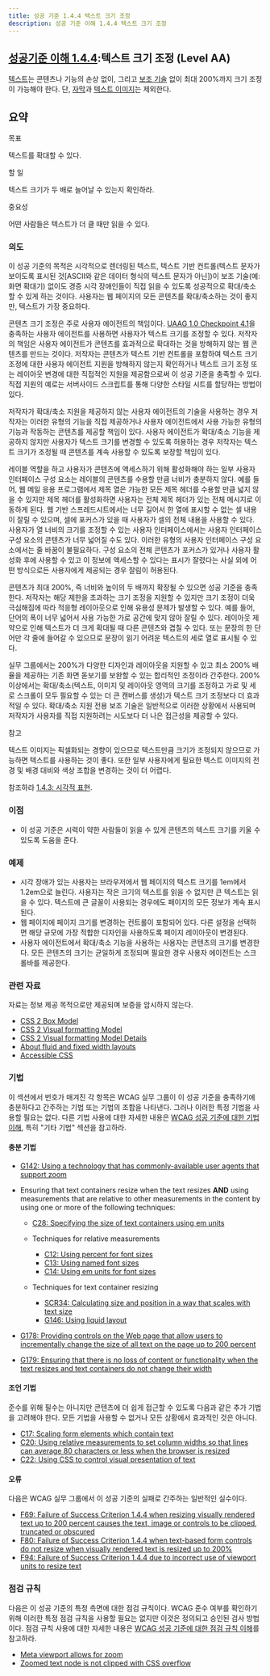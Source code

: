 ```yaml
---
title: 성공 기준 1.4.4 텍스트 크기 조정
description: 성공 기준 이해 1.4.4 텍스트 크기 조정
---
```



## [성공기준 이해 1.4.4](https://w3.org/TR/WCAG22#resize-text):텍스트 크기 조정 (Level AA)

<Card title="성공 기준 (SC)"></Card>

[텍스트](../../../glossary/text)는 콘텐츠나 기능의 손상 없이, 그리고 [보조 기술](../../../glossary/assistive-technology) 없이 최대 200%까지 크기 조정이 가능해야 한다. 단, [자막](../../../glossary/captions)과 [텍스트 이미지](../../../glossary/image-of-text)는 제외한다.

## 요약


목표

텍스트를 확대할 수 있다.

할 일

텍스트 크기가 두 배로 늘어날 수 있는지 확인하라.

중요성

어떤 사람들은 텍스트가 더 클 때만 읽을 수 있다.

### 의도

이 성공 기준의 목적은 시각적으로 렌더링된 텍스트, 텍스트 기반 컨트롤(텍스트 문자가 보이도록 표시된 것\[ASCII와 같은 데이터 형식의 텍스트 문자가 아닌\])이 보조 기술(예: 화면 확대기) 없이도 경증 시각 장애인들이 직접 읽을 수 있도록 성공적으로 확대/축소할 수 있게 하는 것이다. 사용자는 웹 페이지의 모든 콘텐츠를 확대/축소하는 것이 좋지만, 텍스트가 가장 중요하다.

콘텐츠 크기 조정은 주로 사용자 에이전트의 책임이다. [UAAG 1.0 Checkpoint 4.1](https://www.w3.org/TR/WAI-USERAGENT/guidelines.html#tech-configure-text-scale)을 충족하는 사용자 에이전트를 사용하면 사용자가 텍스트 크기를 조정할 수 있다. 저작자의 책임은 사용자 에이전트가 콘텐츠를 효과적으로 확대하는 것을 방해하지 않는 웹 콘텐츠를 만드는 것이다. 저작자는 콘텐츠가 텍스트 기반 컨트롤을 포함하여 텍스트 크기 조정에 대한 사용자 에이전트 지원을 방해하지 않는지 확인하거나 텍스트 크기 조정 또는 레이아웃 변경에 대한 직접적인 지원을 제공함으로써 이 성공 기준을 충족할 수 있다. 직접 지원의 예로는 서버사이드 스크립트를 통해 다양한 스타일 시트를 할당하는 방법이 있다.

저작자가 확대/축소 지원을 제공하지 않는 사용자 에이전트의 기술을 사용하는 경우 저작자는 이러한 유형의 기능을 직접 제공하거나 사용자 에이전트에서 사용 가능한 유형의 기능과 작동하는 콘텐츠를 제공할 책임이 있다. 사용자 에이전트가 확대/축소 기능을 제공하지 않지만 사용자가 텍스트 크기를 변경할 수 있도록 허용하는 경우 저작자는 텍스트 크기가 조정될 때 콘텐츠를 계속 사용할 수 있도록 보장할 책임이 있다.

레이블 역할을 하고 사용자가 콘텐츠에 액세스하기 위해 활성화해야 하는 일부 사용자 인터페이스 구성 요소는 레이블의 콘텐츠를 수용할 만큼 너비가 충분하지 않다. 예를 들어, 웹 메일 응용 프로그램에서 제목 열은 가능한 모든 제목 헤더를 수용할 만큼 넓지 않을 수 있지만 제목 헤더를 활성화하면 사용자는 전체 제목 헤더가 있는 전체 메시지로 이동하게 된다. 웹 기반 스프레드시트에서는 너무 길어서 한 열에 표시할 수 없는 셀 내용이 잘릴 수 있으며, 셀에 포커스가 있을 때 사용자가 셀의 전체 내용을 사용할 수 있다. 사용자가 열 너비의 크기를 조정할 수 있는 사용자 인터페이스에서는 사용자 인터페이스 구성 요소의 콘텐츠가 너무 넓어질 수도 있다. 이러한 유형의 사용자 인터페이스 구성 요소에서는 줄 바꿈이 불필요하다. 구성 요소의 전체 콘텐츠가 포커스가 있거나 사용자 활성화 후에 사용할 수 있고 이 정보에 액세스할 수 있다는 표시가 잘렸다는 사실 외에 어떤 방식으로든 사용자에게 제공되는 경우 잘림이 허용된다.

콘텐츠가 최대 200%, 즉 너비와 높이의 두 배까지 확장될 수 있으면 성공 기준을 충족한다. 저작자는 해당 제한을 초과하는 크기 조정을 지원할 수 있지만 크기 조정이 더욱 극심해짐에 따라 적응형 레이아웃으로 인해 유용성 문제가 발생할 수 있다. 예를 들어, 단어의 폭이 너무 넓어서 사용 가능한 가로 공간에 맞지 않아 잘릴 수 있다. 레이아웃 제약으로 인해 텍스트가 더 크게 확대될 때 다른 콘텐츠와 겹칠 수 있다. 또는 문장의 한 단어만 각 줄에 들어갈 수 있으므로 문장이 읽기 어려운 텍스트의 세로 열로 표시될 수 있다.

실무 그룹에서는 200%가 다양한 디자인과 레이아웃을 지원할 수 있고 최소 200% 배율을 제공하는 기존 화면 돋보기를 보완할 수 있는 합리적인 조정이라 간주한다. 200% 이상에서는 확대/축소(텍스트, 이미지 및 레이아웃 영역의 크기를 조정하고 가로 및 세로 스크롤이 모두 필요할 수 있는 더 큰 캔버스를 생성)가 텍스트 크기 조정보다 더 효과적일 수 있다. 확대/축소 지원 전용 보조 기술은 일반적으로 이러한 상황에서 사용되며 저작자가 사용자를 직접 지원하려는 시도보다 더 나은 접근성을 제공할 수 있다.

참고

텍스트 이미지는 픽셀화되는 경향이 있으므로 텍스트만큼 크기가 조정되지 않으므로 가능하면 텍스트를 사용하는 것이 좋다. 또한 일부 사용자에게 필요한 텍스트 이미지의 전경 및 배경 대비와 색상 조합을 변경하는 것이 더 어렵다.

참조하라 [1.4.3: 시각적 표현](visual-presentation).

### 이점

*   이 성공 기준은 시력이 약한 사람들이 읽을 수 있게 콘텐츠의 텍스트 크기를 키울 수 있도록 도움을 준다.

### 예제

*   시각 장애가 있는 사용자는 브라우저에서 웹 페이지의 텍스트 크기를 1em에서 1.2em으로 늘린다. 사용자는 작은 크기의 텍스트를 읽을 수 없지만 큰 텍스트는 읽을 수 있다. 텍스트에 큰 글꼴이 사용되는 경우에도 페이지의 모든 정보가 계속 표시된다.
*   웹 페이지에 페이지 크기를 변경하는 컨트롤이 포함되어 있다. 다른 설정을 선택하면 해당 규모에 가장 적합한 디자인을 사용하도록 페이지 레이아웃이 변경된다.
*   사용자 에이전트에서 확대/축소 기능을 사용하는 사용자는 콘텐츠의 크기를 변경한다. 모든 콘텐츠의 크기는 균일하게 조정되며 필요한 경우 사용자 에이전트는 스크롤바를 제공한다.

### 관련 자료

자료는 정보 제공 목적으로만 제공되며 보증을 암시하지 않는다.

*   [CSS 2 Box Model](https://www.w3.org/TR/CSS2/box.html)
*   [CSS 2 Visual formatting Model](https://www.w3.org/TR/CSS2/visuren.html)
*   [CSS 2 Visual formatting Model Details](https://www.w3.org/TR/CSS2/visudet.html)
*   [About fluid and fixed width layouts](http://www.456bereastreet.com/archive/200504/about_fluid_and_fixed_width_layouts/)
*   [Accessible CSS](https://cookiecrook.com/AIR/2003/train/accessiblecss.php)

### 기법

이 섹션에서 번호가 매겨진 각 항목은 WCAG 실무 그룹이 이 성공 기준을 충족하기에 충분하다고 간주하는 기법 또는 기법의 조합을 나타낸다. 그러나 이러한 특정 기법을 사용할 필요는 없다. 다른 기법 사용에 대한 자세한 내용은 [WCAG 성공 기준에 대한 기법 이해](understanding-techniques), 특히 "기타 기법" 섹션을 참고하라.

#### 충분 기법

*   [G142: Using a technology that has commonly-available user agents that support zoom](https://www.w3.org/WAI/WCAG22/Techniques/general/G142)
*   Ensuring that text containers resize when the text resizes **AND** using measurements that are relative to other measurements in the content by using one or more of the following techniques:
    
    *   [C28: Specifying the size of text containers using em units](https://www.w3.org/WAI/WCAG22/Techniques/css/C28)
    *   Techniques for relative measurements
        
        *   [C12: Using percent for font sizes](https://www.w3.org/WAI/WCAG22/Techniques/css/C12)
        *   [C13: Using named font sizes](https://www.w3.org/WAI/WCAG22/Techniques/css/C13)
        *   [C14: Using em units for font sizes](https://www.w3.org/WAI/WCAG22/Techniques/css/C14)
    *   Techniques for text container resizing
        
        *   [SCR34: Calculating size and position in a way that scales with text size](https://www.w3.org/WAI/WCAG22/Techniques/client-side-script/SCR34)
        *   [G146: Using liquid layout](https://www.w3.org/WAI/WCAG22/Techniques/general/G146)
*   [G178: Providing controls on the Web page that allow users to incrementally change the size of all text on the page up to 200 percent](https://www.w3.org/WAI/WCAG22/Techniques/general/G178)
*   [G179: Ensuring that there is no loss of content or functionality when the text resizes and text containers do not change their width](https://www.w3.org/WAI/WCAG22/Techniques/general/G179)

#### 조언 기법

준수를 위해 필수는 아니지만 콘텐츠에 더 쉽게 접근할 수 있도록 다음과 같은 추가 기법을 고려해야 한다. 모든 기법을 사용할 수 없거나 모든 상황에서 효과적인 것은 아니다.

*   [C17: Scaling form elements which contain text](https://www.w3.org/WAI/WCAG22/Techniques/css/C17)
*   [C20: Using relative measurements to set column widths so that lines can average 80 characters or less when the browser is resized](https://www.w3.org/WAI/WCAG22/Techniques/css/C20)
*   [C22: Using CSS to control visual presentation of text](https://www.w3.org/WAI/WCAG22/Techniques/css/C22)

#### 오류

다음은 WCAG 실무 그룹에서 이 성공 기준의 실패로 간주하는 일반적인 실수이다.

*   [F69: Failure of Success Criterion 1.4.4 when resizing visually rendered text up to 200 percent causes the text, image or controls to be clipped, truncated or obscured](https://www.w3.org/WAI/WCAG22/Techniques/failures/F69)
*   [F80: Failure of Success Criterion 1.4.4 when text-based form controls do not resize when visually rendered text is resized up to 200%](https://www.w3.org/WAI/WCAG22/Techniques/failures/F80)
*   [F94: Failure of Success Criterion 1.4.4 due to incorrect use of viewport units to resize text](https://www.w3.org/WAI/WCAG22/Techniques/failures/F94)

### 점검 규칙

다음은 이 성공 기준의 특정 측면에 대한 점검 규칙이다. WCAG 준수 여부를 확인하기 위해 이러한 특정 점검 규칙을 사용할 필요는 없지만 이것은 정의되고 승인된 검사 방법이다. 점검 규칙 사용에 대한 자세한 내용은 [WCAG 성공 기준에 대한 점검 규칙 이해](understanding-act-rules.html)를 참고하라.

*   [Meta viewport allows for zoom](/WAI/standards-guidelines/act/rules/b4f0c3/)
*   [Zoomed text node is not clipped with CSS overflow](/WAI/standards-guidelines/act/rules/59br37/proposed/)


